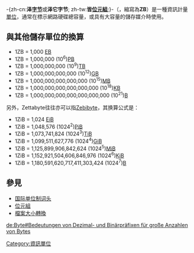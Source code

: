 {{NoteTA
|G1 = IT
|1 = zh-cn:泽字节; zh-tw:皆位元組;
}}
{{字节单位}}
-{zh-cn:'''泽[[字节|字节]]'''或'''泽它字节'''; zh-tw:'''皆[[位元組|位元組]]''';}-（{{lang-en|Zettabyte}}，縮寫為'''ZB'''）是一種資訊計量[[单位_(度量衡)|單位]]，通常在標示網路硬碟總容量，或具有大容量的儲存媒介時使用。

== 與其他儲存單位的換算 ==
*1ZB = 1,000 [[EB|EB]] 
*1ZB = 1,000,000 (10<sup>6</sup>)[[拍字节|PB]]
*1ZB = 1,000,000,000 (10<sup>9</sup>)[[太字节|TB]]
*1ZB = 1,000,000,000,000 (10<sup>12</sup>)[[GB|GB]]
*1ZB = 1,000,000,000,000,000 (10<sup>15</sup>)[[百萬位元組|MB]]
*1ZB = 1,000,000,000,000,000,000 (10<sup>18</sup>)[[千字节|KB]]
*1ZB = 1,000,000,000,000,000,000,000 (10<sup>21</sup>)[[位元組|B]]

另外，Zettabyte往往亦可以指[[Zebibyte|Zebibyte]]，其换算公式是：
*1ZiB = 1,024 [[Exbibyte|EiB]] 
*1ZiB = 1,048,576 (1024<sup>2</sup>)[[Pebibyte|PiB]] 
*1ZiB = 1,073,741,824 (1024<sup>3</sup>)[[Tebibyte|TiB]] 
*1ZiB = 1,099,511,627,776 (1024<sup>4</sup>)[[Gibibyte|GiB]]
*1ZiB = 1,125,899,906,842,624 (1024<sup>5</sup>)[[Mebibyte|MiB]]
*1ZiB = 1,152,921,504,606,846,976 (1024<sup>6</sup>)[[Kibibyte|KiB]]
*1ZiB = 1,180,591,620,717,411,303,424 (1024<sup>7</sup>)[[Byte|B]]

== 參見 ==
* [[国际单位制词头|国际单位制词头]]
* [[位元組|位元組]]
* [[檔案大小轉換|檔案大小轉換]]
{{Compu-stub}}

[[Category:資訊單位|Category:資訊單位]]

[[de:Byte#Bedeutungen_von_Dezimal-_und_Binärpräfixen_für_große_Anzahlen_von_Bytes|de:Byte#Bedeutungen von Dezimal- und Binärpräfixen für große Anzahlen von Bytes]]
